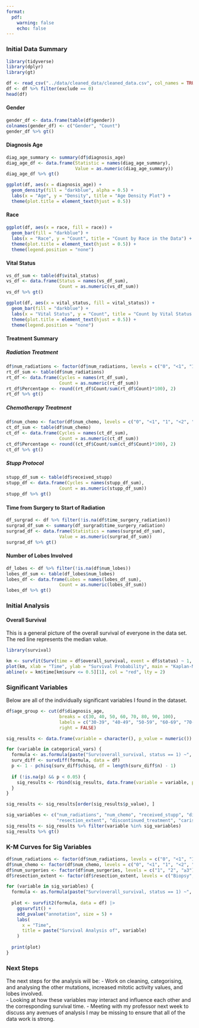 ```yaml
---
format:
  pdf: 
    warning: false 
    echo: false 
---
```


### Initial Data Summary 

```r
library(tidyverse)
library(dplyr)
library(gt)

df <- read_csv("../data/cleaned_data/cleaned_data.csv", col_names = TRUE)
df <- df %>% filter(exclude == 0)
head(df)
```

#### Gender 

```r
gender_df <- data.frame(table(df$gender))
colnames(gender_df) <- c("Gender", "Count")
gender_df %>% gt()
```

#### Diagnosis Age

```r
diag_age_summary <- summary(df$diagnosis_age)
diag_age_df <- data.frame(Statistic = names(diag_age_summary),
                          Value = as.numeric(diag_age_summary))
diag_age_df %>% gt()

ggplot(df, aes(x = diagnosis_age)) +
  geom_density(fill = "darkblue", alpha = 0.5) +
  labs(x = "Age", y = "Density", title = "Age Density Plot") +
  theme(plot.title = element_text(hjust = 0.5))
```
#### Race

```r
ggplot(df, aes(x = race, fill = race)) + 
  geom_bar(fill = "darkblue") + 
  labs(x = "Race", y = "Count", title = "Count by Race in the Data") + 
  theme(plot.title = element_text(hjust = 0.5)) +
  theme(legend.position = "none")
```


#### Vital Status

```r
vs_df_sum <- table(df$vital_status)
vs_df <- data.frame(Status = names(vs_df_sum),
                    Count = as.numeric(vs_df_sum))
vs_df %>% gt()

ggplot(df, aes(x = vital_status, fill = vital_status)) + 
  geom_bar(fill = "darkblue") + 
  labs(x = "Vital Status", y = "Count", title = "Count by Vital Status in the Data") + 
  theme(plot.title = element_text(hjust = 0.5)) +
  theme(legend.position = "none")
```

#### Treatment Summary 

##### Radiation Treatment 

```r
df$num_radiations <- factor(df$num_radiations, levels = c("0", "<1", "1", "<2", "2", "≥3"))
rt_df_sum <- table(df$num_radiations)
rt_df <- data.frame(Cycles = names(rt_df_sum),
                    Count = as.numeric(rt_df_sum))
rt_df$Percentage <- round((rt_df$Count/sum(rt_df$Count)*100), 2)
rt_df %>% gt()
```

##### Chemotherapy Treatment 

```r
df$num_chemo <- factor(df$num_chemo, levels = c("0", "<1", "1", "<2", "2", "≥3"))
ct_df_sum <- table(df$num_chemo)
ct_df <- data.frame(Cycles = names(ct_df_sum),
                    Count = as.numeric(ct_df_sum))
ct_df$Percentage <- round((ct_df$Count/sum(ct_df$Count)*100), 2)
ct_df %>% gt()
```

##### Stupp Protocol 

```r
stupp_df_sum <- table(df$received_stupp)
stupp_df <- data.frame(Cycles = names(stupp_df_sum),
                    Count = as.numeric(stupp_df_sum))
stupp_df %>% gt()
```

#### Time from Surgery to Start of Radiation 

```r
df_surgrad <- df %>% filter(!is.na(df$time_surgery_radiation))
surgrad_df_sum <- summary(df_surgrad$time_surgery_radiation)
surgrad_df <- data.frame(Statistics = names(surgrad_df_sum),
                    Value = as.numeric(surgrad_df_sum))
surgrad_df %>% gt()
```

#### Number of Lobes Involved

```r
df_lobes <- df %>% filter(!is.na(df$num_lobes))
lobes_df_sum <- table(df_lobes$num_lobes)
lobes_df <- data.frame(Lobes = names(lobes_df_sum),
                    Count = as.numeric(lobes_df_sum))
lobes_df %>% gt()
```

### Initial Analysis 

#### Overall Survival 

This is a general picture of the overall survival of everyone in the data set. The red line represents the median value. 

```r
library(survival)

km <- survfit(Surv(time = df$overall_survival, event = df$status) ~ 1, data = df)
plot(km, xlab = "Time", ylab = "Survival Probability", main = "Kaplan-Meier Curve", conf.int = FALSE)
abline(v = km$time[km$surv <= 0.5][1], col = "red", lty = 2)
```

### Significant Variables 

Below are all of the individually significant variables I found in the dataset. 

```r
df$age_group <- cut(df$diagnosis_age,
                    breaks = c(30, 40, 50, 60, 70, 80, 90, 100),  
                    labels = c("30-39", "40-49", "50-59", "60-69", "70-79", "80-89", "90-99"),  
                    right = FALSE)

sig_results <- data.frame(variable = character(), p_value = numeric())

for (variable in categorical_vars) {
  formula <- as.formula(paste("Surv(overall_survival, status == 1) ~", variable))
  surv_diff <- survdiff(formula, data = df)
  p <- 1 - pchisq(surv_diff$chisq, df = length(surv_diff$n) - 1)
  
  if (!is.na(p) && p < 0.05) {
    sig_results <- rbind(sig_results, data.frame(variable = variable, p_value = p))
  }
}

sig_results <- sig_results[order(sig_results$p_value), ]

sig_variables <- c("num_radiations", "num_chemo", "received_stupp", "discontinued_stupps", "num_surgeries",
                   "resection_extent", "discontinued_treatment", "caris", "MGMT_methylation", "temporal")
sig_results <- sig_results %>% filter(variable %in% sig_variables)
sig_results %>% gt()
```

### K-M Curves for Sig Variables 

```r
df$num_radiations <- factor(df$num_radiations, levels = c("0", "<1", "1", "<2", "2", "≥3"))
df$num_chemo <- factor(df$num_chemo, levels = c("0", "<1", "1", "<2", "2", "≥3"))
df$num_surgeries <- factor(df$num_surgeries, levels = c("1", "2", "≥3"))
df$resection_extent <- factor(df$resection_extent, levels = c("Biopsy", "Resection NOS", "Subtotal Resection", "Gross Total Resection"))

for (variable in sig_variables) {
  formula <- as.formula(paste("Surv(overall_survival, status == 1) ~", variable))
  
  plot <- survfit2(formula, data = df) |>  
    ggsurvfit() +
    add_pvalue("annotation", size = 5) +
    labs(
      x = "Time",
      title = paste("Survival Analysis of", variable)
    )
  
  print(plot)
}
```

### Next Steps

The next steps for the analysis will be: 
- Work on cleaning, categorising, and analysing the other mutations, increased mitotic activity values, and lobes involved.  
- Looking at how these variables may interact and influence each other and the corresponding survival time. 
- Meeting with my professor next week to discuss any avenues of analysis I may be missing to ensure that all of the data work is strong. 
